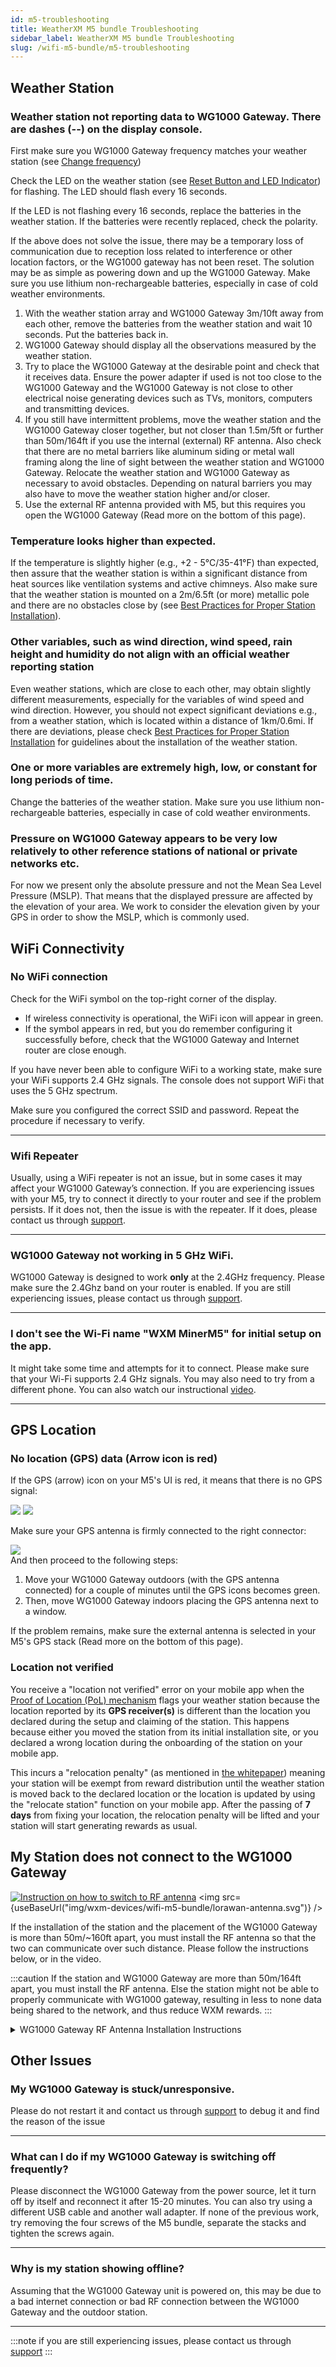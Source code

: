 ```yaml
---
id: m5-troubleshooting
title: WeatherXM M5 bundle Troubleshooting
sidebar_label: WeatherXM M5 bundle Troubleshooting
slug: /wifi-m5-bundle/m5-troubleshooting
---
```



## Weather Station

### Weather station not reporting data to WG1000 Gateway. There are dashes (--) on the display console.

First make sure you WG1000 Gateway frequency matches your weather station (see [Change frequency](/wxm-devices/wifi-m5-bundle/m5-connect-and-claim#change-frequency-optional))

Check the LED on the weather station (see [Reset Button and LED Indicator](/wxm-devices/wifi-m5-bundle/m5-contents#outdoor-weather-station)) for flashing.
The LED should flash every 16 seconds.

If the LED is not flashing every 16 seconds, replace the batteries in the weather station.
If the batteries were recently replaced, check the polarity.

If the above does not solve the issue, there may be a temporary loss of communication due to reception loss related to interference or other location factors, or the WG1000 gateway has not been reset.
The solution may be as simple as powering down and up the WG1000 Gateway. Make sure you use lithium non-rechargeable batteries, especially in case of cold weather environments.

1. With the weather station array and WG1000 Gateway 3m/10ft away from each other,
   remove the batteries from the weather station and wait 10 seconds. Put the batteries back in.
1. WG1000 Gateway should display all the observations measured by the weather station.
1. Try to place the WG1000 Gateway at the desirable point and check that it receives data.
   Ensure the power adapter if used is not too close to the WG1000 Gateway and the WG1000 Gateway is not close to other electrical noise generating devices
   such as TVs, monitors, computers and transmitting devices.
1. If you still have intermittent problems, move the weather station and the WG1000 Gateway closer together,
   but not closer than 1.5m/5ft or further than 50m/164ft if you use the internal (external) RF antenna.
   Also check that there are no metal barriers like aluminum siding
   or metal wall framing along the line of sight between the weather station and WG1000 Gateway.
   Relocate the weather station and WG1000 Gateway as necessary to avoid obstacles.
   Depending on natural barriers you may also have to move the weather station higher and/or closer.
1. Use the external RF antenna provided with M5, but this requires you open the WG1000 Gateway (Read more on the bottom of this page).

### Temperature looks higher than expected.

If the temperature is slightly higher (e.g., +2 - 5°C/35-41°F) than expected,
then assure that the weather station is within a significant distance from heat sources
like ventilation systems and active chimneys.
Also make sure that the weather station is mounted on a 2m/6.5ft (or more) metallic pole and there are no obstacles close by (see [Best Practices for Proper Station Installation](/wxm-devices/wifi-m5-bundle/install-weather-station#best-practices-for-proper-station-installation)).

### Other variables, such as wind direction, wind speed, rain height and humidity do not align with an official weather reporting station

Even weather stations, which are close to each other, may obtain slightly different measurements,
especially for the variables of wind speed and wind direction. However, you should not expect significant deviations
e.g., from a weather station, which is located within a distance of 1km/0.6mi.
If there are deviations, please check [Best Practices for Proper Station Installation](/wxm-devices/wifi-m5-bundle/install-weather-station#best-practices-for-proper-station-installation) for guidelines about the installation of the weather station.

### One or more variables are extremely high, low, or constant for long periods of time.

Change the batteries of the weather station. Make sure you use lithium non-rechargeable batteries, especially in case of cold weather environments.

### Pressure on WG1000 Gateway appears to be very low relatively to other reference stations of national or private networks etc. 

For now we present only the absolute pressure and not the Mean Sea Level Pressure (MSLP). That means that the displayed pressure are affected by the elevation of your area. We work to consider the elevation given by your GPS in order to show the MSLP, which is commonly used.

## WiFi  Connectivity

### No WiFi  connection

Check for the WiFi  symbol on the top-right corner of the display.

- If wireless connectivity is operational, the WiFi  icon will appear in green.
- If the symbol appears in red, but you do remember configuring it successfully before, check that the WG1000 Gateway and Internet router are close enough.

If you have never been able to configure WiFi  to a working state, make sure your WiFi  supports 2.4 GHz signals. The console does not support WiFi that uses the 5 GHz spectrum.

Make sure you configured the correct SSID and password. Repeat the procedure if necessary to verify.

<hr />

### Wifi Repeater
Usually, using a WiFi repeater is not an issue, but in some cases it may affect your WG1000 Gateway’s connection. If you are experiencing issues with your M5, try to connect it directly to your router and see if the problem persists. If it does not, 
then the issue is with the repeater. If it does, please contact us through [support](https://support.weatherxm.com).

<hr />

### WG1000 Gateway not working in 5 GHz WiFi.
WG1000 Gateway is designed to work **only** at the 2.4GHz frequency. Please make sure the 2.4Ghz band on your router is enabled. If you are still experiencing issues, please contact us through [support](https://support.weatherxm.com).

<hr />

### I don't see the Wi-Fi name "WXM MinerM5" for initial setup on the app.

It might take some time and attempts for it to connect. Please make sure that your Wi-Fi supports 2.4 GHz signals. You may also need to try from a different phone. You can also watch our instructional [video](https://www.youtube.com/watch?v=sUJEwuFq1CE).

<hr />

## GPS Location

### No location (GPS) data (Arrow icon is red)
If the GPS (arrow) icon on your M5's UI is red, it means that there is no GPS signal:
<div class="explanation">
<Tabs groupId="wg1000_ui">
  <TabItem value="wg1000_ui_new" label="UI versions > 0.10.0">
    <img src={useBaseUrl("img/wxm-devices/wifi-m5-bundle/m5-no-gps-signal-new.png")} />
  </TabItem>
  <TabItem value="wg1000_ui_old" label="Older UI versions">
    <img src={useBaseUrl("img/wxm-devices/wifi-m5-bundle/m5-no-gps-signal.png")} />
  </TabItem>
</Tabs>
</div>

Make sure your GPS antenna is firmly connected to the right connector:
<div class="explanation">
<img src={useBaseUrl("img/wxm-devices//wifi-m5-bundle/gps.png")} />
</div>
And then proceed to the following steps:

1. Move your WG1000 Gateway outdoors (with the GPS antenna connected)
   for a couple of minutes until the GPS icons becomes green.
1. Then, move WG1000 Gateway indoors placing the GPS antenna next to a window.

If the problem remains, make sure the external antenna is selected in your M5's GPS stack (Read more on the bottom of this page).

### Location not verified
You receive a "location not verified" error on your mobile app when the [Proof of Location (PoL) mechanism](/project/proof-of-location) flags your weather station because the location reported by its **GPS receiver(s)** is different than the location you declared during the setup and claiming of the station. This happens because either you moved the station from its initial installation site, or you declared a wrong location during the onboarding of the station on your mobile app.

This incurs a "relocation penalty" (as mentioned in [the whitepaper](http://weatherxm.com/whitepaper)) meaning your station will be exempt from reward distribution until the weather station is moved back to the declared location or the location is updated by using the "relocate station" function on your mobile app. After the passing of **7 days** from fixing your location, the relocation penalty will be lifted and your station will start generating rewards as usual.

## My Station does not connect to the WG1000 Gateway

<div class="explanation vertical">

   [![Instruction on how to switch to RF antenna](/img/wxm-devices/wifi-m5-bundle/video-LoRaWan.png)](https://www.youtube.com/watch?v=FP4rT3FTz0M&)
   <img src={useBaseUrl("img/wxm-devices/wifi-m5-bundle/lorawan-antenna.svg")} />
</div>
<p>
If the installation of the station and the placement of the WG1000 Gateway is more than 50m/~160ft apart, you must install the RF antenna so that the two can communicate over such distance.
Please follow the instructions below, or in the video.
</p>

:::caution
If the station and WG1000 Gateway are more than 50m/164ft apart, you must install the RF antenna. Else the station might not be able to properly communicate with WG1000 gateway, resulting in less to none data being shared to the network, and thus reduce WXM rewards.
:::

<details class="accordion">

<summary>WG1000 Gateway RF Antenna Installation Instructions</summary>

#### WG1000 Gateway Antenna Troubleshooting

WG1000 Gateway is equipped with two antennas, the GPS and the RF. The GPS antenna is used to determine the location (coordinates) and altitude of the weather station,
while the RF antenna is responsible for the communication between the WG1000 Gateway and the weather station.

On the left side of the WG1000 Gateway you may notice that there are two different caps, a grey for GPS and a blue for RF (labeled as "LoRa" in the cap).
Each of these caps contains a system relevant to the antennas mentioned above.

By default, the external GPS antenna and the internal RF antenna are connected, and there is no need to modify this.

The antenna plugs are VERY SENSITIVE so it is NOT recommended to switch cables unless there is a serious problem.

#### Switch external/internal GPS antenna

The WG1000 Gateway uses by default the external GPS antenna, which should be connected to the port on the grey GPS cap,
In case you desire to change the internal/external GPS antenna, follow the following steps:

1. Unscrew and remove the four screws behind the WG1000 Gateway.
1. Remove the first cap. You may use a flat-head screwdriver to separate the cap from the rest of the WG1000 Gateway.
1. You will notice two small cables, one coming from the port on the side and one coming from a small chip.
   Remove the cable, which is connected to a specific reception on the green board and connect the desired cable to the same reception.
1. Clasp the cap back and screw the device.
1. In case you changed to the external GPS antenna, connect the external antenna to the corresponding port on the side of the WG1000 Gateway.

#### Switch external/internal RF antenna

The WG1000 Gateway beta v1 uses by default the internal RF antenna.
In case you desire to change the internal/external RF antenna, follow the following steps:

1. Unscrew and remove the four screws behind the WG1000 Gateway.
1. Remove the first cap. You may use a flat-head screwdriver to separate the cap from the rest of the WG1000 Gateway.
1. Remove the grey GPS cap. Again you may use a flat-head screwdriver to separate the cap from the rest of the WG1000 Gateway.
1. You will notice two small cables, one coming from the port on the side and one coming from an edge of the green board.
   Remove the cable, which is connected to a specific reception on the green board and
   connect the desired cable to the same reception.
1. Clasp the caps and the cap back and screw the device.
1. In case you changed to external RF antenna, connect the external antenna to the corresponding port on the side of the WG1000 Gateway (LoRa cap).

##### Internal parts of the WG1000 Gateway

a. Bottom is the first cap you remove once the WG1000 Gateway is unscrewed.

b. The second cap in grey is the GPS

c. The third cap in blue is the RF Connection to the weather station

d. Top cap in white is the rest of WG1000 Gateway.

<div class="control">
   <img src={useBaseUrl("img/wxm-devices/wifi-m5-bundle/hardware-parts.svg")} />
</div>
</details>

## Other Issues

### My WG1000 Gateway is stuck/unresponsive.
  
Please do not restart it and contact us through [support](https://support.weatherxm.com) to debug it and find the reason of the issue

<hr />

### What can I do if my WG1000 Gateway is switching off frequently?

Please disconnect the WG1000 Gateway from the power source, let it turn off by itself and reconnect it after 15-20 minutes. You can also try using a different USB cable and another wall adapter. If none of the previous work, try removing the four screws of the M5 bundle, separate the stacks and tighten the screws again.

<hr />

### Why is my station showing offline?

Assuming that the WG1000 Gateway unit is powered on, this may be due to a bad internet connection or bad RF connection between the WG1000 Gateway and the outdoor station.  

<hr />

:::note
if you are still experiencing issues, please contact us through [support](https://support.weatherxm.com)
:::